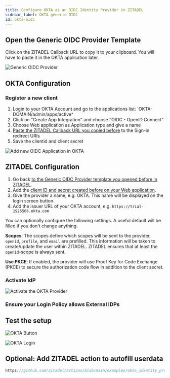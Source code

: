 ```yaml
---
title: Configure OKTA as an OIDC Identity Provider in ZITADEL
sidebar_label: OKTA generic OIDC
id: okta-oidc
---
```



<Intro provider="OKTA"/>

## Open the Generic OIDC Provider Template

<IDPsOverview templates="Generic OIDC"/>

Click on the ZITADEL Callback URL to copy it to your clipboard.
You will have to paste it in the OKTA application later.

![Generic OIDC Provider](/img/guides/zitadel_generic_oidc_create_provider.png)

## OKTA Configuration

### Register a new client

1. Login to your OKTA Account and go to the applications list: `OKTA-DOMAIN/admin/apps/active^
2. Click on "Create App Integration" and choose "OIDC - OpenID Connect"
3. Choose Web application as Application type and give a name
4. [Paste the ZITADEL Callback URL you copied before](#open-the-generic-oidc-provider-template) to the Sign-in redirect URIs
5. Save the clientid and client secret

![Add new OIDC Application in OKTA](/img/guides/okta_add_app.png)

## ZITADEL Configuration

1. Go back [to the Generic OIDC Provider template you opened before in ZITADEL](#open-the-generic-oidc-provider-template).
2. Add the [client ID and secret created before on your Web application](#register-a-new-client).
3. Give the provider a name, e.g. OKTA. This name will be displayed on the login screen button.
4. Add the issuer URL of your OKTA account, e.g. `https://trial-1925566.okta.com`

You can optionally configure the following settings.
A useful default will be filled if you don't change anything.

**Scopes**: The scopes define which scopes will be sent to the provider, `openid`, `profile`, and `email` are prefilled.
This information will be taken to create/update the user within ZITADEL.
ZITADEL ensures that at least the `openid`-scope is always sent.

**Use PKCE**: If enabled, the provider will use Proof Key for Code Exchange (PKCE) to secure the authorization code flow
in addition to the client secret.

<GeneralConfigDescription provider_account="OKTA account" />

### Activate IdP

<Activate/>

![Activate the OKTA Provider](/img/guides/zitadel_activate_okta.png)

### Ensure your Login Policy allows External IDPs

<CustomLoginPolicy/>

## Test the setup

<TestSetup loginscreen="your OKTA login"/>

![OKTA Button](/img/guides/zitadel_login_okta.png)

![OKTA Login](/img/guides/okta_login.png)

## Optional: Add ZITADEL action to autofill userdata

<PrefillAction fields="firstname, lastname and email verified" provider="Okta"/>

```js reference
https://github.com/zitadel/actions/blob/main/examples/okta_identity_provider.js
```
